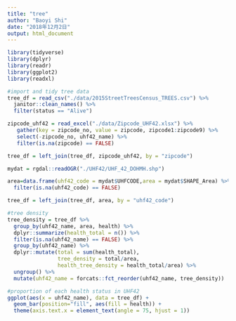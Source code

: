 ```yaml
---
title: "tree"
author: "Baoyi Shi"
date: "2018年12月2日"
output: html_document
---
```


```r
library(tidyverse)
library(dplyr)
library(readr)
library(ggplot2)
library(readxl)
```


```r
#import and tidy tree data
tree_df = read_csv("./data/2015StreetTreesCensus_TREES.csv") %>%
  janitor::clean_names() %>%
  filter(status == "Alive")

zipcode_uhf42 = read_excel("./data/Zipcode_UHF42.xlsx") %>%
   gather(key = zipcode_no, value = zipcode, zipcode1:zipcode9) %>%
   select(-zipcode_no, uhf42_name) %>%
   filter(is.na(zipcode) == FALSE)

tree_df = left_join(tree_df, zipcode_uhf42, by = "zipcode") 

mydat = rgdal::readOGR("./UHF42/UHF_42_DOHMH.shp")

area=data.frame(uhf42_code = mydat$UHFCODE,area = mydat$SHAPE_Area) %>%
  filter(is.na(uhf42_code) == FALSE)

tree_df = left_join(tree_df, area, by = "uhf42_code")
```


```r
#tree density
tree_density = tree_df %>%
  group_by(uhf42_name, area, health) %>%
  dplyr::summarize(health_total = n()) %>%
  filter(is.na(uhf42_name) == FALSE) %>%
  group_by(uhf42_name) %>%
  dplyr::mutate(total = sum(health_total),
                tree_density = total/area,
                health_tree_density = health_total/area) %>%
  ungroup() %>%
  mutate(uhf42_name = forcats::fct_reorder(uhf42_name, tree_density))
```

```r
#proportion of each health status in UHF42
ggplot(aes(x = uhf42_name), data = tree_df) +
  geom_bar(position="fill", aes(fill = health)) +
  theme(axis.text.x = element_text(angle = 75, hjust = 1)) 
```


